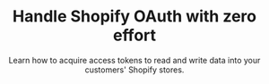 ---
title: Handle Shopify OAuth with zero effort
subtitle: Learn how to acquire access tokens to read and write data into your customers' Shopify stores.
---